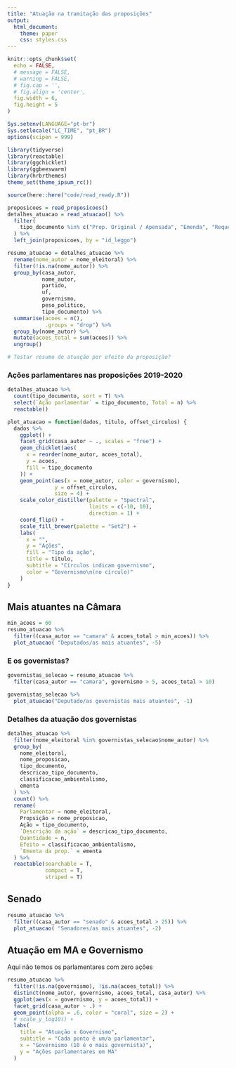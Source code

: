 ```yaml
---
title: "Atuação na tramitação das proposições"
output:
  html_document:
    theme: paper
    css: styles.css
---
```


```r
knitr::opts_chunk$set(
  echo = FALSE,
  # message = FALSE,
  # warning = FALSE,
  # fig.cap = '',
  # fig.align = 'center',
  fig.width = 6,
  fig.height = 5
)

Sys.setenv(LANGUAGE="pt-br")
Sys.setlocale("LC_TIME", "pt_BR")
options(scipen = 999)
```

```r
library(tidyverse)
library(reactable)
library(ggchicklet)
library(ggbeeswarm)
library(hrbrthemes)
theme_set(theme_ipsum_rc())

source(here::here("code/read_ready.R"))
```

```r
proposicoes = read_proposicoes()
detalhes_atuacao = read_atuacao() %>%
  filter(
    tipo_documento %in% c("Prop. Original / Apensada", "Emenda", "Requerimento", "Parecer")
  ) %>%
  left_join(proposicoes, by = "id_leggo")

resumo_atuacao = detalhes_atuacao %>%
  rename(nome_autor = nome_eleitoral) %>% 
  filter(!is.na(nome_autor)) %>% 
  group_by(casa_autor,
           nome_autor,
           partido,
           uf,
           governismo,
           peso_politico,
           tipo_documento) %>%
  summarise(acoes = n(), 
            .groups = "drop") %>% 
  group_by(nome_autor) %>% 
  mutate(acoes_total = sum(acoes)) %>% 
  ungroup()

# Testar resumo de atuação por efeito da proposição? 
```

### Ações parlamentares nas proposições 2019-2020

```r
detalhes_atuacao %>% 
  count(tipo_documento, sort = T) %>% 
  select(`Ação parlamentar` = tipo_documento, Total = n) %>% 
  reactable()
```

```r
plot_atuacao = function(dados, titulo, offset_circulos) {
  dados %>%
    ggplot() +
    facet_grid(casa_autor ~ ., scales = "free") +
    geom_chicklet(aes(
      x = reorder(nome_autor, acoes_total),
      y = acoes,
      fill = tipo_documento
    )) +
    geom_point(aes(x = nome_autor, color = governismo),
               y = offset_circulos,
               size = 4) +
    scale_color_distiller(palette = "Spectral",
                          limits = c(-10, 10),
                          direction = 1) +
    coord_flip() +
    scale_fill_brewer(palette = "Set2") +
    labs(
      x = "",
      y = "Ações",
      fill = "Tipo da ação",
      title = titulo,
      subtitle = "Círculos indicam governismo",
      color = "Governismo\n(no círculo)"
    )
}
```


## Mais atuantes na Câmara

```r
min_acoes = 60
resumo_atuacao %>%
  filter((casa_autor == "camara" & acoes_total > min_acoes)) %>%
  plot_atuacao( "Deputados/as mais atuantes", -5)
```

### E os governistas?

```r
governistas_selecao = resumo_atuacao %>%
  filter(casa_autor == "camara", governismo > 5, acoes_total > 10)

governistas_selecao %>%
  plot_atuacao("Deputado/as governistas mais atuantes", -1)
```

### Detalhes da atuação dos governistas

```r
detalhes_atuacao %>%
  filter(nome_eleitoral %in% governistas_selecao$nome_autor) %>%
  group_by(
    nome_eleitoral,
    nome_proposicao,
    tipo_documento,
    descricao_tipo_documento,
    classificacao_ambientalismo,
    ementa
  ) %>%
  count() %>%
  rename(
    Parlamentar = nome_eleitoral,
    Propsição = nome_proposicao,
    Ação = tipo_documento,
    `Descrição da ação` = descricao_tipo_documento,
    Quantidade = n,
    Efeito = classificacao_ambientalismo,
    `Ementa da prop.` = ementa
  ) %>%
  reactable(searchable = T, 
            compact = T, 
            striped = T)
```

## Senado

```r
resumo_atuacao %>%
  filter((casa_autor == "senado" & acoes_total > 25)) %>%
  plot_atuacao( "Senadores/as mais atuantes", -2)
```

## Atuação em MA e Governismo

Aqui não temos os parlamentares com zero ações

```r
resumo_atuacao %>% 
  filter(!is.na(governismo), !is.na(acoes_total)) %>% 
  distinct(nome_autor, governismo, acoes_total, casa_autor) %>% 
  ggplot(aes(x = governismo, y = acoes_total)) + 
  facet_grid(casa_autor ~ .) + 
  geom_point(alpha = .6, color = "coral", size = 2) + 
  # scale_y_log10() + 
  labs(
    title = "Atuação x Governismo", 
    subtitle = "Cada ponto é um/a parlamentar", 
    x = "Governismo (10 é o mais governista)", 
    y = "Ações parlamentares em MA"
  )
  
```


